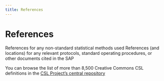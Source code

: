 ```yaml
---
title: References
---
```

# References {.unnumbered}

References for any non-standard statistical methods used
References (and locations) for any relevant protocols, 
standard operating procedures, or other documents cited in the SAP

You can browse the list of more than 8,500 Creative Commons CSL definitions in the [CSL Project’s central repository](https://github.com/citation-style-language/styles/blob/master/diabetologia.csl)

::: {#refs}
:::
